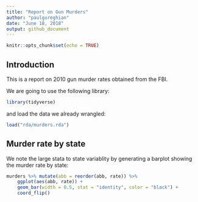 ---
title: "Report on Gun Murders"
author: "paulgureghian"
date: "June 18, 2018"
output: github_document
---

```{r setup, include=FALSE}
knitr::opts_chunk$set(echo = TRUE)
```

## Introduction 

This is a report on 2010 gun murder rates obtained from the FBI. 

We are going to use the following library:

```{r loading-libs, message=FALSE}
library(tidyverse)
```

and load the data we already wrangled:

```{r}
load("rda/murders.rda")
```

## Murder rate by state

We note the large stata to state variablity by generating a barplot showing the murder rate by state:

```{r murder-rate-by-state, echo=FALSE}
murders %>% mutate(abb = reorder(abb, rate)) %>%
    ggplot(aes(abb, rate)) +
    geom_bar(width = 0.5, stat = "identity", color = "black") +
    coord_flip() 

```

